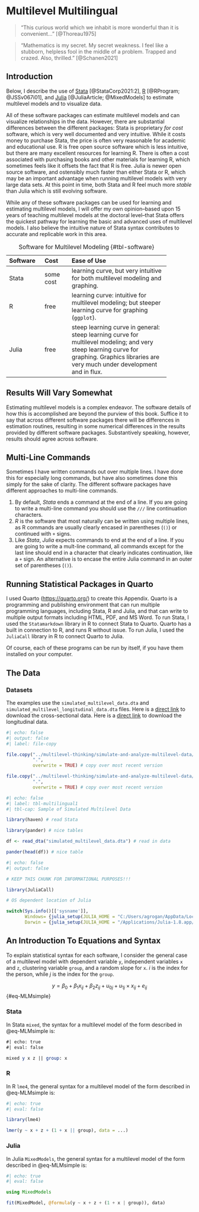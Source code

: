 # Multilevel Multilingual

> "This curious world which we inhabit is more wonderful than it is convenient..." [@Thoreau1975]

> "Mathematics is my secret. My secret weakness. I feel like a stubborn, helpless fool in the middle of a problem. Trapped and crazed. Also, thrilled." [@Schanen2021]

## Introduction

Below, I describe the use of [Stata](https://www.stata.com/) [@StataCorp2021:2], [R](https://www.r-project.org/) [@RProgram; @JSSv067i01], and [Julia](https://www.julialang.org/) [@JuliaArticle; @MixedModels] to estimate multilevel models and to visualize data. 

All of these software packages can estimate multilevel models and can visualize relationships in the data. However, there are substantial differences between the different packages: Stata is proprietary *for cost* software, which is very well documented and very intuitive. While it costs money to purchase Stata, the price is often very reasonable for academic and educational use. R is free open source software which is less intuitive, but there are many excellent resources for learning R. There is often a cost associated with purchasing books and other materials for learning R, which sometimes feels like it offsets the fact that R is free. Julia is newer open source software, and ostensibly much faster than either Stata or R, which may be an important advantage when running multilevel models with very large data sets. At this point in time, both Stata and R feel much more *stable* than Julia which is still evolving software.

While any of these software packages can be used for learning and estimating multilevel models, I will offer my own opinion--based upon 15 years of teaching multilevel models at the doctoral level--that Stata offers the quickest pathway for learning the basic and advanced uses of multilevel models. I also believe the intuitive nature of Stata syntax contributes to accurate and replicable work in this area.

-------------------------------------------------------------
Software    Cost       Ease of Use
----------- ---------- --------------------------------------
Stata       some cost  learning curve, but very intuitive
                       for both multilevel modeling and
                       graphing.

R           free       learning curve: intuitive for 
                       multilevel modeling; but steeper
                       learning curve for graphing (`ggplot`).

Julia       free       steep learning curve in general: 
                       steep learning curve
                       for multilevel modeling; and very steep
                       learning curve for graphing. Graphics
                       libraries are very much under development
                       and in flux.
-------------------------------------------------------------

: Software for Multilevel Modeling {#tbl-software}

::: {.callout-tip}
## Results Will Vary Somewhat

Estimating multilevel models is a complex endeavor. The software details of how this is accomplished are beyond the purview of this book. Suffice it to say that across different software packages there will be differences in estimation routines, resulting in some numerical differences in the results provided by different software packages. Substantively speaking, however, results should agree across software. 
:::

::: {.callout-tip}
## Multi-Line Commands

Sometimes I have written commands out over multiple lines. I have done this for especially long commands, but have also sometimes done this simply for the sake of clarity. The different software packages have different approaches to multi-line commands.

1. By default, *Stata* ends a command at the end of a line. If you are going to write a multi-line command you should use the `///` line continuation characters.
2. *R* is the software that most naturally can be written using multiple lines, as R commands are usually clearly encased in parentheses (`()`) or continued with `+` signs.
3. Like *Stata*, *Julia* expects commands to end at the end of a line. If you are going to write a mult-line command, all commands except for the last line should end in a character that clearly indicates continuation, like a `+` sign. An alternative is to encase the entire Julia command in an outer set of parentheses (`()`).
:::

::: {.callout-tip}
## Running Statistical Packages in Quarto

I used Quarto ([https://quarto.org/](https://quarto.org/)) to create this Appendix. Quarto is a programming and publishing environment that can run multiple programming languages, including Stata, R and Julia, and that can write to multiple output formats including HTML, PDF, and MS Word. To run Stata, I used the `Statamarkdown` library in R to connect Stata to Quarto. Quarto has a built in connection to R, and runs R without issue. To run Julia, I used the `JuliaCall` library in R to connect Quarto to Julia.

Of course, each of these programs can be run by itself, if you have them installed on your computer.
:::

## The Data {#sec-data}

::: {.callout-note}
### Datasets

The examples use the `simulated_multilevel_data.dta` and `simulated_multilevel_longitudinal_data.dta` files. Here is a [direct link](https://github.com/agrogan1/multilevel-multilingual/raw/main/simulated_multilevel_data.dta) to download the cross-sectional data. Here is a [direct link](https://github.com/agrogan1/multilevel-multilingual/raw/main/simulated_multilevel_longitudinal_data.dta) to download the longitudinal data.
:::

```r
#| echo: false
#| output: false
#| label: file-copy

file.copy("../multilevel-thinking/simulate-and-analyze-multilevel-data/simulated_multilevel_data.dta", 
          ".",
          overwrite = TRUE) # copy over most recent version

file.copy("../multilevel-thinking/simulate-and-analyze-multilevel-data/simulated_multilevel_longitudinal_data.dta", 
          ".",
          overwrite = TRUE) # copy over most recent version

```

```r
#| echo: false
#| label: tbl-multilingual1
#| tbl-cap: Sample of Simulated Multilevel Data

library(haven) # read Stata

library(pander) # nice tables

df <- read_dta("simulated_multilevel_data.dta") # read in data

pander(head(df)) # nice table

```

```r
#| echo: false
#| output: false

# KEEP THIS CHUNK FOR INFORMATIONAL PURPOSES!!!

library(JuliaCall)

# OS dependent location of Julia

switch(Sys.info()[['sysname']],
       Windows= {julia_setup(JULIA_HOME = "C:/Users/agrogan/AppData/Local/Programs/Julia-1.10.2/bin/")},
       Darwin = {julia_setup(JULIA_HOME = "/Applications/Julia-1.8.app/Contents/Resources/julia/bin")})

```

## An Introduction To Equations and Syntax {#sec-syntax}

To explain statistical syntax for each software, I consider the general case of a multilevel model with dependent variable `y`, independent variables `x` and `z`, clustering variable `group`, and a random slope for `x`. *i* is the index for the person, while *j* is the index for the `group`.

$$y = \beta_0 + \beta_1 x_{ij} + \beta_2 z_{ij} + u_{0j} + u_{1j} \times x_{ij} + e_{ij}$$ {#eq-MLMsimple}

::: {.panel-tabset group="language"}

### Stata

In Stata `mixed`, the syntax for a multilevel model of the form described in @eq-MLMsimple is:

```stata
#| echo: true
#| eval: false

mixed y x z || group: x

```

### R

In R `lme4`, the general syntax for a multilevel model of the form described in @eq-MLMsimple is:

```r
#| echo: true
#| eval: false

library(lme4)

lmer(y ~ x + z + (1 + x || group), data = ...)

```

### Julia

In Julia `MixedModels`, the general syntax for a multilevel model of the form described in @eq-MLMsimple is:

```julia
#| echo: true
#| eval: false

using MixedModels

fit(MixedModel, @formula(y ~ x + z + (1 + x | group)), data)

```

:::

